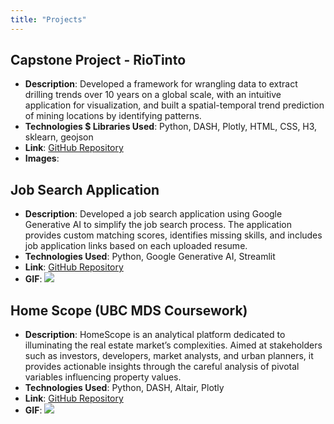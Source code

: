 ```yaml
---
title: "Projects"
---
```


## Capstone Project - RioTinto
- **Description**: Developed a framework for wrangling data to extract drilling trends over 10 years on a global scale, with an intuitive application for visualization, and built a spatial-temporal trend prediction of mining locations by identifying patterns.
- **Technologies $ Libraries Used**: Python, DASH, Plotly, HTML, CSS, H3, sklearn, geojson
- **Link**: [GitHub Repository](#)
- **Images**: 

## Job Search Application
- **Description**: Developed a job search application using Google Generative AI to simplify the job search process. The application provides custom matching scores, identifies missing skills, and includes job application links based on each uploaded resume.
- **Technologies Used**: Python, Google Generative AI, Streamlit
- **Link**: [GitHub Repository](https://github.com/Aishwarya120111/job_search_application)
- **GIF**: ![](jobsearchapplication.gif)

## Home Scope (UBC MDS Coursework)
- **Description**: HomeScope is an analytical platform dedicated to illuminating the real estate market's complexities. Aimed at stakeholders such as investors, developers, market analysts, and urban planners, it provides actionable insights through the careful analysis of pivotal variables influencing property values.
- **Technologies Used**: Python, DASH, Altair, Plotly
- **Link**: [GitHub Repository](https://github.com/UBC-MDS/DSCI-532_2024_5_HomeScope/tree/main)
- **GIF**: ![](homescope.gif)


